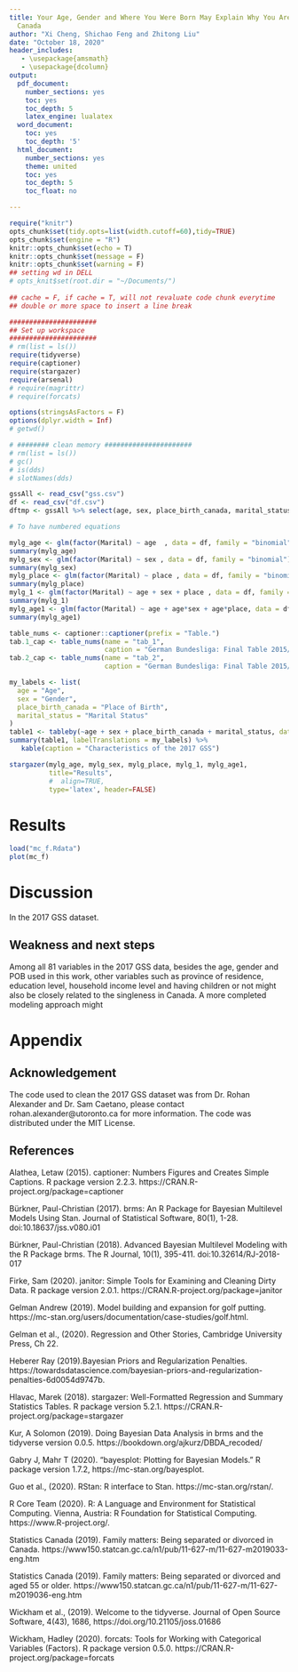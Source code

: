 ```yaml
---
title: Your Age, Gender and Where You Were Born May Explain Why You Are Alone in
  Canada
author: "Xi Cheng, Shichao Feng and Zhitong Liu"
date: "October 18, 2020"
header_includes: 
   - \usepackage{amsmath} 
   - \usepackage{dcolumn}
output: 
  pdf_document: 
    number_sections: yes
    toc: yes
    toc_depth: 5
    latex_engine: lualatex
  word_document:
    toc: yes
    toc_depth: '5'
  html_document:
    number_sections: yes
    theme: united
    toc: yes
    toc_depth: 5
    toc_float: no

---
```



```r
require("knitr")
opts_chunk$set(tidy.opts=list(width.cutoff=60),tidy=TRUE)
opts_chunk$set(engine = "R")
knitr::opts_chunk$set(echo = T)
knitr::opts_chunk$set(message = F)
knitr::opts_chunk$set(warning = F)
## setting wd in DELL
# opts_knit$set(root.dir = "~/Documents/")
                                                 
## cache = F, if cache = T, will not revaluate code chunk everytime
## double or more space to insert a line break
```


```r
######################
## Set up workspace
######################
# rm(list = ls())
require(tidyverse)
require(captioner)
require(stargazer)
require(arsenal)
# require(magrittr)
# require(forcats)

options(stringsAsFactors = F)
options(dplyr.width = Inf)
# getwd()

# ######## clean memory ######################
# rm(list = ls())
# gc()
# is(dds)
# slotNames(dds)
```

```r
gssAll <- read_csv("gss.csv")
df <- read_csv("df.csv")
dftmp <- gssAll %>% select(age, sex, place_birth_canada, marital_status) %>% drop_na()

```



```r
# To have numbered equations 
```

\begin{equation}
y_j \sim 
\end{equation}


```r
mylg_age <- glm(factor(Marital) ~ age  , data = df, family = "binomial")
summary(mylg_age)
mylg_sex <- glm(factor(Marital) ~ sex , data = df, family = "binomial")
summary(mylg_sex)
mylg_place <- glm(factor(Marital) ~ place , data = df, family = "binomial")
summary(mylg_place)
mylg_1 <- glm(factor(Marital) ~ age + sex + place , data = df, family = "binomial")
summary(mylg_1)
mylg_age1 <- glm(factor(Marital) ~ age + age*sex + age*place, data = df, family = "binomial")
summary(mylg_age1)

```



```r
table_nums <- captioner::captioner(prefix = "Table.")
tab.1_cap <- table_nums(name = "tab_1", 
                        caption = "German Bundesliga: Final Table 2015/16, Position 7-12")
tab.2_cap <- table_nums(name = "tab_2", 
                        caption = "German Bundesliga: Final Table 2015/16, Position 12-18")
```



```r
my_labels <- list(
  age = "Age",
  sex = "Gender",
  place_birth_canada = "Place of Birth",
  marital_status = "Marital Status"
)
table1 <- tableby(~age + sex + place_birth_canada + marital_status, data = dftmp)
summary(table1, labelTranslations = my_labels) %>% 
   kable(caption = "Characteristics of the 2017 GSS")

```


```r
stargazer(mylg_age, mylg_sex, mylg_place, mylg_1, mylg_age1, 
          title="Results",
          #  align=TRUE,
          type='latex', header=FALSE)
```


# Results

```r
load("mc_f.Rdata")
plot(mc_f)
```


# Discussion

In the 2017 GSS dataset. 

## Weakness and next steps



Among all 81 variables in the 2017 GSS data, besides the age, gender and POB used in this work, other variables such as province of residence, education level, household income level and having children or not might also be closely related to the singleness in Canada. A more completed modeling approach might 


# Appendix 

## Acknowledgement 
The code used to clean the 2017 GSS dataset was from Dr. Rohan Alexander and Dr. Sam Caetano, please contact rohan.alexander@utoronto.ca for more information. The code was distributed under the MIT License.  

## References

Alathea, Letaw (2015). captioner: Numbers Figures and Creates Simple Captions. R package
  version 2.2.3. https://CRAN.R-project.org/package=captioner

Bürkner, Paul-Christian (2017). brms: An R Package for Bayesian Multilevel Models Using
  Stan. Journal of Statistical Software, 80(1), 1-28. doi:10.18637/jss.v080.i01

Bürkner, Paul-Christian (2018). Advanced Bayesian Multilevel Modeling with the R Package
  brms. The R Journal, 10(1), 395-411. doi:10.32614/RJ-2018-017

Firke, Sam (2020). janitor: Simple Tools for Examining and Cleaning Dirty Data. R package
  version 2.0.1. https://CRAN.R-project.org/package=janitor

Gelman Andrew (2019). Model building and expansion for golf putting. https://mc-stan.org/users/documentation/case-studies/golf.html.

Gelman et al., (2020). Regression and Other Stories, Cambridge University Press, Ch 22.

Heberer Ray (2019).Bayesian Priors and Regularization Penalties. https://towardsdatascience.com/bayesian-priors-and-regularization-penalties-6d0054d9747b.

Hlavac, Marek (2018). stargazer: Well-Formatted Regression and Summary Statistics Tables. R package version 5.2.1. https://CRAN.R-project.org/package=stargazer

Kur, A Solomon (2019). Doing Bayesian Data Analysis in brms and the tidyverse version 0.0.5. https://bookdown.org/ajkurz/DBDA_recoded/

Gabry J, Mahr T (2020). “bayesplot: Plotting for Bayesian Models.” R package version 1.7.2, https://mc-stan.org/bayesplot.

Guo et al., (2020). RStan: R interface to Stan. https://mc-stan.org/rstan/.

R Core Team (2020). R: A Language and Environment for Statistical Computing. Vienna, Austria: R Foundation for Statistical Computing. https://www.R-project.org/.  

Statistics Canada (2019). Family matters: Being separated or divorced in Canada. https://www150.statcan.gc.ca/n1/pub/11-627-m/11-627-m2019033-eng.htm

Statistics Canada (2019). Family matters: Being separated or divorced and aged 55 or older. https://www150.statcan.gc.ca/n1/pub/11-627-m/11-627-m2019036-eng.htm

Wickham et al., (2019). Welcome to the tidyverse. Journal of Open Source Software, 4(43),
  1686, https://doi.org/10.21105/joss.01686

Wickham, Hadley (2020). forcats: Tools for Working with Categorical Variables (Factors). R
  package version 0.5.0. https://CRAN.R-project.org/package=forcats
